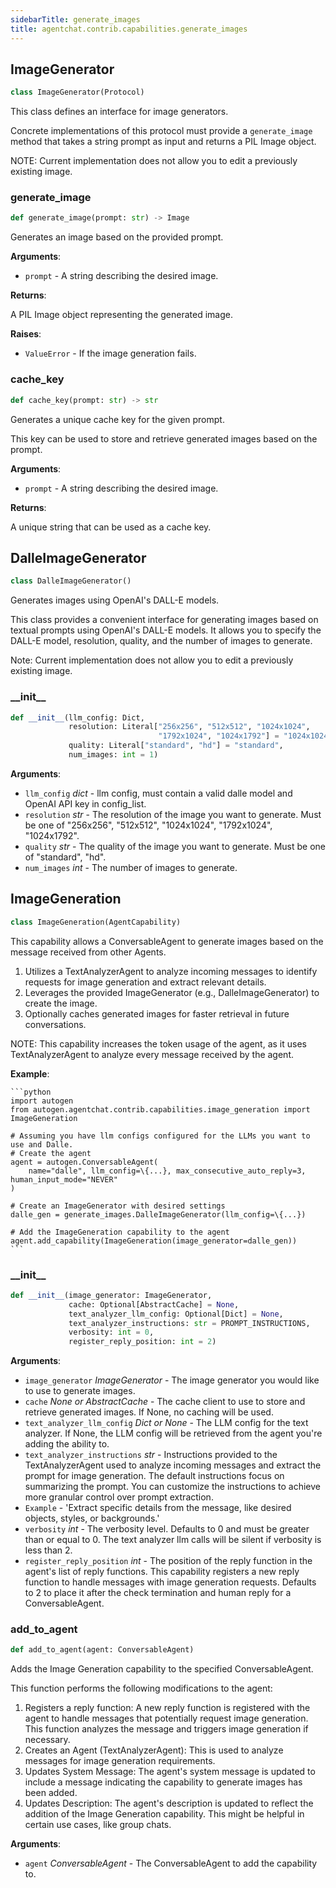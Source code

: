 ```yaml
---
sidebarTitle: generate_images
title: agentchat.contrib.capabilities.generate_images
---
```


## ImageGenerator

```python
class ImageGenerator(Protocol)
```

This class defines an interface for image generators.

Concrete implementations of this protocol must provide a `generate_image` method that takes a string prompt as
input and returns a PIL Image object.

NOTE: Current implementation does not allow you to edit a previously existing image.

### generate\_image

```python
def generate_image(prompt: str) -> Image
```

Generates an image based on the provided prompt.

**Arguments**:

- `prompt` - A string describing the desired image.
  

**Returns**:

  A PIL Image object representing the generated image.
  

**Raises**:

- `ValueError` - If the image generation fails.

### cache\_key

```python
def cache_key(prompt: str) -> str
```

Generates a unique cache key for the given prompt.

This key can be used to store and retrieve generated images based on the prompt.

**Arguments**:

- `prompt` - A string describing the desired image.
  

**Returns**:

  A unique string that can be used as a cache key.

## DalleImageGenerator

```python
class DalleImageGenerator()
```

Generates images using OpenAI's DALL-E models.

This class provides a convenient interface for generating images based on textual prompts using OpenAI's DALL-E
models. It allows you to specify the DALL-E model, resolution, quality, and the number of images to generate.

Note: Current implementation does not allow you to edit a previously existing image.

### \_\_init\_\_

```python
def __init__(llm_config: Dict,
             resolution: Literal["256x256", "512x512", "1024x1024",
                                 "1792x1024", "1024x1792"] = "1024x1024",
             quality: Literal["standard", "hd"] = "standard",
             num_images: int = 1)
```

**Arguments**:

- `llm_config` _dict_ - llm config, must contain a valid dalle model and OpenAI API key in config_list.
- `resolution` _str_ - The resolution of the image you want to generate. Must be one of "256x256", "512x512", "1024x1024", "1792x1024", "1024x1792".
- `quality` _str_ - The quality of the image you want to generate. Must be one of "standard", "hd".
- `num_images` _int_ - The number of images to generate.

## ImageGeneration

```python
class ImageGeneration(AgentCapability)
```

This capability allows a ConversableAgent to generate images based on the message received from other Agents.

1. Utilizes a TextAnalyzerAgent to analyze incoming messages to identify requests for image generation and
extract relevant details.
2. Leverages the provided ImageGenerator (e.g., DalleImageGenerator) to create the image.
3. Optionally caches generated images for faster retrieval in future conversations.

NOTE: This capability increases the token usage of the agent, as it uses TextAnalyzerAgent to analyze every
message received by the agent.

**Example**:

    ```python
    import autogen
    from autogen.agentchat.contrib.capabilities.image_generation import ImageGeneration

    # Assuming you have llm configs configured for the LLMs you want to use and Dalle.
    # Create the agent
    agent = autogen.ConversableAgent(
        name="dalle", llm_config=\{...}, max_consecutive_auto_reply=3, human_input_mode="NEVER"
    )

    # Create an ImageGenerator with desired settings
    dalle_gen = generate_images.DalleImageGenerator(llm_config=\{...})

    # Add the ImageGeneration capability to the agent
    agent.add_capability(ImageGeneration(image_generator=dalle_gen))
    ```

### \_\_init\_\_

```python
def __init__(image_generator: ImageGenerator,
             cache: Optional[AbstractCache] = None,
             text_analyzer_llm_config: Optional[Dict] = None,
             text_analyzer_instructions: str = PROMPT_INSTRUCTIONS,
             verbosity: int = 0,
             register_reply_position: int = 2)
```

**Arguments**:

- `image_generator` _ImageGenerator_ - The image generator you would like to use to generate images.
- `cache` _None or AbstractCache_ - The cache client to use to store and retrieve generated images. If None,
  no caching will be used.
- `text_analyzer_llm_config` _Dict or None_ - The LLM config for the text analyzer. If None, the LLM config will
  be retrieved from the agent you're adding the ability to.
- `text_analyzer_instructions` _str_ - Instructions provided to the TextAnalyzerAgent used to analyze
  incoming messages and extract the prompt for image generation. The default instructions focus on
  summarizing the prompt. You can customize the instructions to achieve more granular control over prompt
  extraction.
- `Example` - 'Extract specific details from the message, like desired objects, styles, or backgrounds.'
- `verbosity` _int_ - The verbosity level. Defaults to 0 and must be greater than or equal to 0. The text
  analyzer llm calls will be silent if verbosity is less than 2.
- `register_reply_position` _int_ - The position of the reply function in the agent's list of reply functions.
  This capability registers a new reply function to handle messages with image generation requests.
  Defaults to 2 to place it after the check termination and human reply for a ConversableAgent.

### add\_to\_agent

```python
def add_to_agent(agent: ConversableAgent)
```

Adds the Image Generation capability to the specified ConversableAgent.

This function performs the following modifications to the agent:

1. Registers a reply function: A new reply function is registered with the agent to handle messages that
potentially request image generation. This function analyzes the message and triggers image generation if
necessary.
2. Creates an Agent (TextAnalyzerAgent): This is used to analyze messages for image generation requirements.
3. Updates System Message: The agent's system message is updated to include a message indicating the
capability to generate images has been added.
4. Updates Description: The agent's description is updated to reflect the addition of the Image Generation
capability. This might be helpful in certain use cases, like group chats.

**Arguments**:

- `agent` _ConversableAgent_ - The ConversableAgent to add the capability to.

